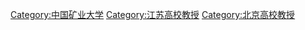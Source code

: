 [[Category:中国矿业大学|Category:中国矿业大学]]
[[Category:江苏高校教授|Category:江苏高校教授]]
[[Category:北京高校教授|Category:北京高校教授]]